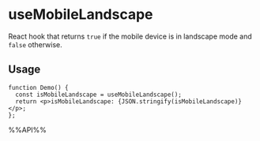 # useMobileLandscape

React hook that returns `true` if the mobile device is in landscape mode and `false` otherwise.

## Usage

```tsx live
function Demo() {
  const isMobileLandscape = useMobileLandscape();
  return <p>isMobileLandscape: {JSON.stringify(isMobileLandscape)}</p>;
};

```

%%API%%
